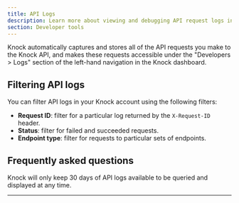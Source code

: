 ```yaml
---
title: API Logs
description: Learn more about viewing and debugging API request logs in Knock.
section: Developer tools
---
```


Knock automatically captures and stores all of the API requests you make to the Knock API, and makes these requests accessible under the "Developers > Logs" section of the left-hand navigation in the Knock dashboard.

## Filtering API logs

You can filter API logs in your Knock account using the following filters:

- **Request ID**: filter for a particular log returned by the `X-Request-ID` header.
- **Status**: filter for failed and succeeded requests.
- **Endpoint type**: filter for requests to particular sets of endpoints.

## Frequently asked questions

<AccordionGroup>
  <Accordion
    title="How many days' worth of API logs can I view?"
    defaultOpen={true}
  >
    Knock will only keep 30 days of API logs available to be queried and
    displayed at any time.
  </Accordion>
</AccordionGroup>

---
